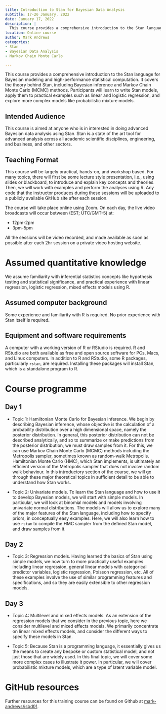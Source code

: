 ```yaml
---
title: Introduction to Stan for Bayesian Data Analysis
subtitle: 17-20 January, 2022
date: January 17, 2022
description: |
  This course provides a comprehensive introduction to the Stan language for Bayesian modeling. It covers the theory behind Stan, including Bayesian inference and Markov Chain Monte Carlo (MCMC) methods. Participants will learn to write Stan models, apply them to practical examples such as linear and logistic regression, and explore more complex models like probabilistic mixture models.
location: Online course
author: Mark Andrews
categories:
- Stan
- Bayesian Data Analysis
- Markov Chain Monte Carlo

---
```


This course provides a comprehensive introduction to the Stan language for Bayesian modeling and high-performance statistical computation. It covers the theory behind Stan, including Bayesian inference and Markov Chain Monte Carlo (MCMC) methods. Participants will learn to write Stan models, apply them to practical examples such as linear and logistic regression, and explore more complex models like probabilistic mixture models.

## Intended Audience

This course is aimed at anyone who is in interested in doing advanced Bayesian data analysis using Stan. Stan is a state of the art tool for advanced analysis across all academic scientific disciplines, engineering, and business, and other sectors.


## Teaching Format

This course will be largely practical, hands-on, and workshop based. For many topics, there will first be some lecture style presentation, i.e., using slides or blackboard, to introduce and explain key concepts and theories. Then, we will work with examples and perform the analyses using R. Any code that the instructor produces during these sessions will be uploaded to a publicly available GitHub site after each session.

The course will take place online using Zoom. On each day, the live video broadcasts will occur between (EST; UTC/GMT-5) at:

* 12pm-2pm
* 3pm-5pm

All the sessions will be video recorded, and made available as soon as possible after each 2hr session on a private video hosting website.

# Assumed quantitative knowledge

We assume familiarity with inferential statistics concepts like hypothesis testing and statistical significance, and practical experience with linear regression, logistic regression, mixed effects models using R.

## Assumed computer background

Some experience and familiarity with R is required. No prior experience with Stan itself is required.

## Equipment and software requirements

A computer with a working version of R or RStudio is required. R and RStudio are both available as free and open source software for PCs, Macs, and Linux computers. In addition to R and RStudio, some R packages, particularly `rstan`, are required. Installing these packages will install Stan, which is a standalone program to R.


# Course programme

## Day 1

* Topic 1: Hamiltonian Monte Carlo for Bayesian inference. We begin by describing Bayesian inference, whose objective is the calculation of a probability distribution over a high dimensional space, namely the posterior distribution. In general, this posterior distribution can not be described analytically, and so to summarize or make predictions from the posterior distribution, we must draw samples from it. For this, we can use Markov Chain Monte Carlo (MCMC) methods including the Metropolis sampler, sometimes known as random-walk Metropolis. Hamiltonian Monte Carlo (HMC), which Stan implements, is ultimately an efficient version of the Metropolis sampler that does not involve random walk behaviour. In this introductory section of the course, we will go through these major theoretical topics in sufficient detail to be able to understand how Stan works.

* Topic 2: Univariate models. To learn the Stan language and how to use it to develop Bayesian models, we will start with simple models. In particular, we will look at binomial models and models involving univariate normal distributions. The models will allow us to explore many of the major features of the Stan language, including how to specify priors, in conceptually easy examples. Here, we will also learn how to use `rstan` to compile the HMC sampler from the defined Stan model, and draw samples from it.

## Day 2

* <p>Topic 3: Regression models. Having learned the basics of Stan using simple models, we now turn to more practically useful examples including linear regression, general linear models with categorical predictor variables, logistic regression, Poisson regression, etc. All of these examples involve the use of similar programming features and specifications, and so they are easily extensible to other regression models.</p>

## Day 3

* Topic 4: Multilevel and mixed effects models. As an extension of the regression models that we consider in the previous topic, here we consider multilevel and mixed effects models. We primarily concentrate on linear mixed effects models, and consider the different ways to specify these models in Stan.

* Topic 5: Because Stan is a programming language, it essentially gives us the means to create any bespoke or custom statistical model, and not just those that are widely used. In this final topic, we will cover some more complex cases to illustrate it power. In particular, we will cover probabilistic mixture models, which are a type of latent variable model.

# GitHub resources

Further resources for this training course can be found on Github at [mark-andrews/isbd01](https://github.com/mark-andrews/isbd01).
